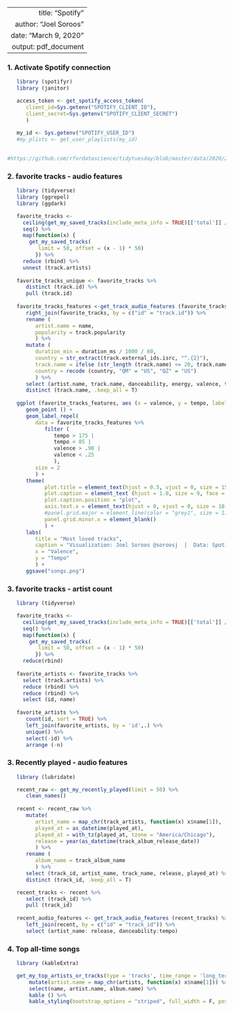 ----
   title: "Spotify"
   author: "Joel Soroos"
   date: "March 9, 2020"
   output: pdf_document
---

### 1. Activate Spotify connection
```r

   library (spotifyr)
   library (janitor) 

   access_token <- get_spotify_access_token(
      client_id=Sys.getenv("SPOTIFY_CLIENT_ID"),
      client_secret=Sys.getenv("SPOTIFY_CLIENT_SECRET")
      )
   
   my_id <- Sys.getenv("SPOTIFY_USER_ID")
   #my_plists <- get_user_playlists(my_id)
   

#https://github.com/rfordatascience/tidytuesday/blob/master/data/2020/2020-01-21/readme.md
```


### 2. favorite tracks - audio features
```r

   library (tidyverse)
   library (ggrepel)
   library (ggdark)

   favorite_tracks <-
     ceiling(get_my_saved_tracks(include_meta_info = TRUE)[['total']] / 50) %>%
     seq() %>%
     map(function(x) {
       get_my_saved_tracks(
          limit = 50, offset = (x - 1) * 50)
         }) %>% 
     reduce (rbind) %>%
     unnest (track.artists)
   
   favorite_tracks_unique <- favorite_tracks %>%
      distinct (track.id) %>%
      pull (track.id)
   
   favorite_tracks_features <-get_track_audio_features (favorite_tracks_unique) %>%
      right_join(favorite_tracks, by = c("id" = "track.id")) %>%
      rename (
         artist.name = name,
         popularity = track.popularity
         ) %>%
      mutate (
         duration_min = duration_ms / 1000 / 60,
         country = str_extract(track.external_ids.isrc, "^.{2}"),
         track.name = ifelse (str_length (track.name) <= 20, track.name, str_extract(track.name, "^.{20}")),
         country = recode (country, "QM" = "US", "QZ" = "US")
         ) %>%
      select (artist.name, track.name, danceability, energy, valence, tempo, popularity, duration_min, country) %>%
      distinct (track.name, .keep_all = T)
   
   ggplot (favorite_tracks_features, aes (x = valence, y = tempo, label = track.name)) +
      geom_point () +
      geom_label_repel(
         data = favorite_tracks_features %>% 
            filter (
               tempo > 175 |
               tempo < 85 |
               valence > .90 |
               valence < .25
               ),
         size = 2
         ) +
      theme(
            plot.title = element_text(hjust = 0.5, vjust = 0, size = 15, face = "bold", color = "#CC1100", margin = margin (0,0,20,0)),
            plot.caption = element_text (hjust = 1.0, size = 9, face = "plain", margin = margin (20,0,0,0)),
            plot.caption.position = "plot",
            axis.text.x = element_text(hjust = 0, vjust = 0, size = 10, margin = margin (0,0,0,0)),
            #panel.grid.major = element_line(color = "grey1", size = 1),
            panel.grid.minor.x = element_blank()
            ) +
      labs(
         title = "Most loved tracks",
         caption = "Visualization: Joel Soroos @soroosj  |  Data: Spotify API",
         x = "Valence",
         y = "Tempo"
         ) +
      ggsave("songs.png")
```


### 3.  favorite tracks - artist count
```r

   library (tidyverse)

   favorite_tracks <-
     ceiling(get_my_saved_tracks(include_meta_info = TRUE)[['total']] / 50) %>%
     seq() %>%
     map(function(x) {
       get_my_saved_tracks(
          limit = 50, offset = (x - 1) * 50)
         }) %>% 
     reduce(rbind)
   
   favorite_artists <- favorite_tracks %>%
     select (track.artists) %>%
     reduce (rbind) %>%
     reduce (rbind) %>%
     select (id, name)
   
   favorite_artists %>%
      count(id, sort = TRUE) %>%
      left_join(favorite_artists, by = 'id',.) %>%
      unique() %>%
      select(-id) %>%
      arrange (-n)
```


### 3. Recently played - audio features
```r

   library (lubridate)

   recent_raw <- get_my_recently_played(limit = 50) %>% 
      clean_names()
   
   recent <- recent_raw %>%
      mutate(
         artist_name = map_chr(track_artists, function(x) x$name[1]),
         played_at = as_datetime(played_at),
         played_at = with_tz(played_at, tzone = "America/Chicago"),
         release = year(as_datetime(track_album_release_date))
         ) %>% 
      rename (
         album_name = track_album_name
         ) %>%
      select (track_id, artist_name, track_name, release, played_at) %>%
      distinct (track_id, .keep_all = T) 

   recent_tracks <- recent %>%
      select (track_id) %>%
      pull (track_id)
   
   recent_audio_features <- get_track_audio_features (recent_tracks) %>%
      left_join(recent, by = c("id" = "track_id")) %>%
      select (artist_name: release, danceability:tempo)
```


### 4.  Top all-time songs
```r

   library (kableExtra)

   get_my_top_artists_or_tracks(type = 'tracks', time_range = 'long_term', limit = 50) %>% 
       mutate(artist.name = map_chr(artists, function(x) x$name[1])) %>% 
       select(name, artist.name, album.name) %>%
       kable () %>%
       kable_styling(bootstrap_options = "striped", full_width = F, position = "left")
```





